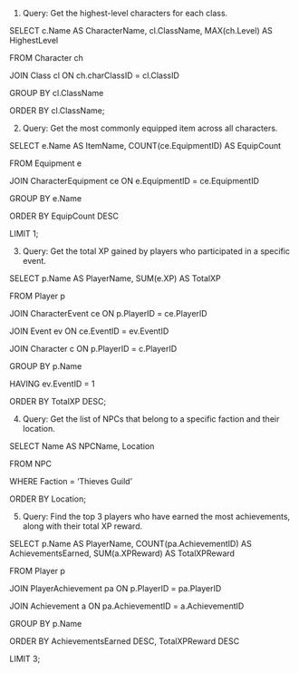 1. Query: Get the highest-level characters for each class.

SELECT c.Name AS CharacterName, cl.ClassName, MAX(ch.Level) AS HighestLevel

FROM Character ch

JOIN Class cl ON ch.charClassID = cl.ClassID

GROUP BY cl.ClassName

ORDER BY cl.ClassName;

2. Query: Get the most commonly equipped item across all characters.

SELECT e.Name AS ItemName, COUNT(ce.EquipmentID) AS EquipCount

FROM Equipment e

JOIN CharacterEquipment ce ON e.EquipmentID = ce.EquipmentID

GROUP BY e.Name

ORDER BY EquipCount DESC

LIMIT 1;

3. Query: Get the total XP gained by players who participated in a specific event.

SELECT p.Name AS PlayerName, SUM(e.XP) AS TotalXP

FROM Player p

JOIN CharacterEvent ce ON p.PlayerID = ce.PlayerID

JOIN Event ev ON ce.EventID = ev.EventID

JOIN Character c ON p.PlayerID = c.PlayerID

GROUP BY p.Name

HAVING ev.EventID = 1

ORDER BY TotalXP DESC;

4. Query: Get the list of NPCs that belong to a specific faction and their location.

SELECT Name AS NPCName, Location

FROM NPC

WHERE Faction = 'Thieves Guild'

ORDER BY Location;

5. Query: Find the top 3 players who have earned the most achievements, along with their total XP reward.

SELECT p.Name AS PlayerName, COUNT(pa.AchievementID) AS AchievementsEarned, SUM(a.XPReward) AS TotalXPReward

FROM Player p

JOIN PlayerAchievement pa ON p.PlayerID = pa.PlayerID

JOIN Achievement a ON pa.AchievementID = a.AchievementID

GROUP BY p.Name

ORDER BY AchievementsEarned DESC, TotalXPReward DESC

LIMIT 3;

